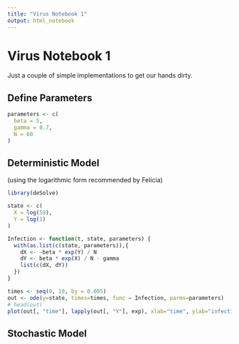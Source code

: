 ```yaml
---
title: "Virus Notebook 1"
output: html_notebook
---
```


# Virus Notebook 1

Just a couple of simple implementations to get our hands dirty.

## Define Parameters

```r
parameters <- c(
  beta = 5,
  gamma = 0.7,
  N = 60
)
```

## Deterministic Model

(using the logarithmic form recommended by Felicia)

```r
library(deSolve)

state <- c(
  X = log(59),
  Y = log(1)
)

Infection <- function(t, state, parameters) {
  with(as.list(c(state, parameters)),{
    dX <- -beta * exp(Y) / N
    dY <- beta * exp(X) / N - gamma
    list(c(dX, dY))
  })
}

times <- seq(0, 10, by = 0.005)
out <- ode(y=state, times=times, func = Infection, parms=parameters)
# head(out)
plot(out[, "time"], lapply(out[, "Y"], exp), xlab="time", ylab="infections")
```

## Stochastic Model
```r

```

